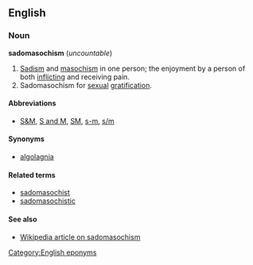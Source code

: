 ==English==
===Noun===
'''sadomasochism''' (''uncountable'')

#[[Sadism]] and [[masochism]] in one person; the enjoyment by a person of both [[inflict]]ing and receiving pain.
#Sadomasochism for [[sexual]] [[gratification]].

====Abbreviations====
*[[S&M]], [[S and M]], [[SM]], [[s-m]], [[s/m]]

====Synonyms====
*[[algolagnia]]

====Related terms====
*[[sadomasochist]]
*[[sadomasochistic]]

====See also====
*[[w:Sadomasochism|Wikipedia article on sadomasochism]]

[[Category:English eponyms]]